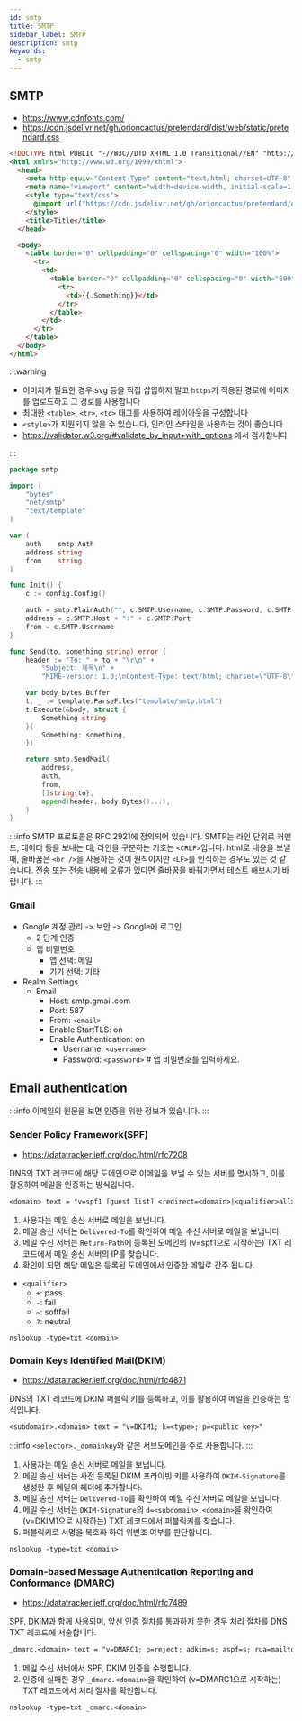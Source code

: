 ```yaml
---
id: smtp
title: SMTP
sidebar_label: SMTP
description: smtp
keywords:
  - smtp
---
```


## SMTP

- https://www.cdnfonts.com/
- https://cdn.jsdelivr.net/gh/orioncactus/pretendard/dist/web/static/pretendard.css

```html title="template/smtp.html" {18}
<!DOCTYPE html PUBLIC "-//W3C//DTD XHTML 1.0 Transitional//EN" "http://www.w3.org/TR/xhtml1/DTD/xhtml1-transitional.dtd">
<html xmlns="http://www.w3.org/1999/xhtml">
  <head>
    <meta http-equiv="Content-Type" content="text/html; charset=UTF-8" />
    <meta name="viewport" content="width=device-width, initial-scale=1.0" />
    <style type="text/css">
      @import url("https://cdn.jsdelivr.net/gh/orioncactus/pretendard/dist/web/static/pretendard.css");
    </style>
    <title>Title</title>
  </head>

  <body>
    <table border="0" cellpadding="0" cellspacing="0" width="100%">
      <tr>
        <td>
          <table border="0" cellpadding="0" cellspacing="0" width="600">
            <tr>
              <td>{{.Something}}</td>
            </tr>
          </table>
        </td>
      </tr>
    </table>
  </body>
</html>
```

:::warning

- 이미지가 필요한 경우 svg 등을 직접 삽입하지 말고 `https`가 적용된 경로에 이미지를 업로드하고 그 경로를 사용합니다
- 최대한 `<table>`, `<tr>`, `<td>` 태그를 사용하여 레이아웃을 구성합니다
- `<style>`가 지원되지 않을 수 있습니다, 인라인 스타일을 사용하는 것이 좋습니다
- https://validator.w3.org/#validate_by_input+with_options 에서 검사합니다

:::

```go
package smtp

import (
	"bytes"
	"net/smtp"
	"text/template"
)

var (
	auth    smtp.Auth
	address string
	from    string
)

func Init() {
	c := config.Config()

	auth = smtp.PlainAuth("", c.SMTP.Username, c.SMTP.Password, c.SMTP.Host)
	address = c.SMTP.Host + ":" + c.SMTP.Port
	from = c.SMTP.Username
}

func Send(to, something string) error {
	header := "To: " + to + "\r\n" +
		"Subject: 제목\n" +
		"MIME-version: 1.0;\nContent-Type: text/html; charset=\"UTF-8\";\n\n"

	var body bytes.Buffer
	t, _ := template.ParseFiles("template/smtp.html")
	t.Execute(&body, struct {
		Something string
	}{
		Something: something,
	})

	return smtp.SendMail(
		address,
		auth,
		from,
		[]string{to},
		append(header, body.Bytes()...),
	)
}
```

:::info
SMTP 프로토콜은 RFC 2921에 정의되어 있습니다. SMTP는 라인 단위로 커맨드, 데이터 등을 보내는 데, 라인을 구분하는 기호는 `<CRLF>`입니다. html로 내용을 보낼 때, 줄바꿈은 `<br />`을 사용하는 것이 원칙이지만 `<LF>`를 인식하는 경우도 있는 것 같습니다. 전송 또는 전송 내용에 오류가 있다면 줄바꿈을 바꿔가면서 테스트 해보시기 바랍니다.
:::

### Gmail

- Google 계정 관리 -\> 보안 -\> Google에 로그인
  - 2 단계 인증
  - 앱 비밀번호
    - 앱 선택: 메일
    - 기기 선택: 기타
- Realm Settings
  - Email
    - Host: smtp.gmail.com
    - Port: 587
    - From: `<email>`
    - Enable StartTLS: on
    - Enable Authentication: on
      - Username: `<username>`
      - Password: `<password>` # 앱 비밀번호를 입력하세요.

## Email authentication

:::info
이메일의 원문을 보면 인증을 위한 정보가 있습니다.
:::

### Sender Policy Framework(SPF)

- https://datatracker.ietf.org/doc/html/rfc7208

DNS의 TXT 레코드에 해당 도메인으로 이메일을 보낼 수 있는 서버를 명시하고, 이를 활용하여 메일을 인증하는 방식입니다.

```txt
<domain> text = "v=spf1 [guest list] <redirect=<domain>|<qualifier>all>"
```

1. 사용자는 메일 송신 서버로 메일을 보냅니다.
1. 메일 송신 서버는 `Delivered-To`를 확인하여 메일 수신 서버로 메일을 보냅니다.
1. 메일 수신 서버는 `Return-Path`에 등록된 도메인의 (v=spf1으로 시작하는) TXT 레코드에서 메일 송신 서버의 IP를 찾습니다.
1. 확인이 되면 해당 메일은 등록된 도메인에서 인증한 메일로 간주 됩니다.

- `<qualifier>`
  - `+`: pass
  - `-`: fail
  - `~`: softfail
  - `?`: neutral

```shell
nslookup -type=txt <domain>
```

### Domain Keys Identified Mail(DKIM)

- https://datatracker.ietf.org/doc/html/rfc4871

DNS의 TXT 레코드에 DKIM 퍼블릭 키를 등록하고, 이를 활용하여 메일을 인증하는 방식입니다.

```txt
<subdomain>.<domain> text = "v=DKIM1; k=<type>; p=<public key>"
```

:::info
`<selector>._domainkey`와 같은 서브도메인을 주로 사용합니다.
:::

1. 사용자는 메일 송신 서버로 메일을 보냅니다.
1. 메일 송신 서버는 사전 등록된 DKIM 프라이빗 키를 사용하여 `DKIM-Signature`를 생성한 후 메일의 헤더에 추가합니다.
1. 메일 송신 서버는 `Delivered-To`를 확인하여 메일 수신 서버로 메일을 보냅니다.
1. 메일 수신 서버는 `DKIM-Signature`의 `d=<subdomain>.<domain>`을 확인하여 (v=DKIM1으로 시작하는) TXT 레코드에서 퍼블릭키를 찾습니다.
1. 퍼블릭키로 서명을 복호화 하여 위변조 여부를 판단합니다.

```shell
nslookup -type=txt <domain>
```

### Domain-based Message Authentication Reporting and Conformance (DMARC)

- https://datatracker.ietf.org/doc/html/rfc7489

SPF, DKIM과 함께 사용되며, 앞선 인증 절차를 통과하지 못한 경우 처리 절차를 DNS TXT 레코드에 서술합니다.

```txt
_dmarc.<domain> text = "v=DMARC1; p=reject; adkim=s; aspf=s; rua=mailto:<email>"
```

1. 메일 수신 서버에서 SPF, DKIM 인증을 수행합니다.
1. 인증에 실패한 경우 `_dmarc.<domain>`을 확인하여 (v=DMARC1으로 시작하는) TXT 레코드에서 처리 절차를 확인합니다.

```shell
nslookup -type=txt _dmarc.<domain>
```
